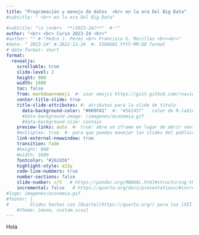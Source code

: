 ```yaml
---
title: "Programación y manejo de datos  <br> en la era Del Big Data"
#subtitle: " <br> en la era Del Big Data"

#subtitle: "\n \n<br>  **(2023-24)**"  #-""
author: "<br> <br> Curso 2023-24 <br>"
#author: "" #-"Pedro J. Pérez <br> Francisco G. Morillas <br><br>"
#date: " 2023-24" #-2022-11-24  #- ISO8601 YYYY-MM-DD format 
# date-format: short
format: 
  revealjs:
    scrollable: true
    slide-level: 2
    height: 900
    width: 1600
    toc: false
    from: markdown+emoji  #- usar emojis https://gist.github.com/rxaviers/7360908)
    center-title-slide: true
    title-slide-attributes: #- atributos para la slide de titulo
      data-background-color: "#009FA1"  #- "#562457"   color de R-ladies
      #data-background-image: /imagenes/economia.gif
      #data-background-size: contain      
    preview-links: auto  #- true: abre un iframe en lugar de abrir ventana
    #multiplex: true  #- para que puedas manejar las slides del publico
    link-external-newwindow: true
    transition: fade
    #height: 900
    #width: 1600
    fontcolor: "#262d36"
    highlight-style: a11y
    code-line-numbers: true
    number-sections: false
    slide-number: c/t   # https://pandoc.org/MANUAL.html#structuring-the-slide-show
    incremental: false   # https://quarto.org/docs/presentations/#incremental-lists
#logo: imagenes/economia.gif
#footer: |
#        Slides hechas con [Quarto](https://quarto.org/) para las [XII Jornadas de Usuarios de R](http://r-es.org/12jr/)
    #theme: [moon, custom.scss]
---
```


Hola